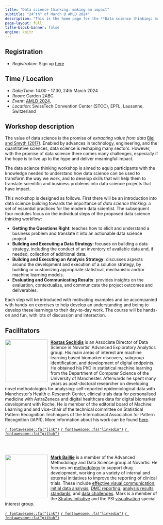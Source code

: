 ```yaml
---
title: "Data science thinking: making an impact"
subtitle: "24^th^ of March @ AMLD 2024"
description: "This is the home page for the **Data science thinking: making an impact**. The site contains workshop details and logistics, course materials, related work, additional resources and other relevant information"
page-layout: full
title-block-banner: false
engine: knitr
---
```



## Registration 

* *Registration*: Sign up [here](https://ti.to/applied-machine-learning-days/2024)

## Time / Location {#location}

* *Date/Time*: 14.00 - 17.30, 24th March 2024
* *Room*: Garden 2ABC
* *Event*: [AMLD 2024](https://2024.appliedmldays.org),
* *Location*: SwissTech Convention Center (STCC), EPFL, Lausanne, Switzerland


## Workshop description {#description}

The value of data science is the promise of *extracting value from data* [Blei and Smyth (2017)](https://www.pnas.org/doi/10.1073/pnas.1702076114). Enabled by advances in technology, engineering, and the quantitative sciences, data science is reshaping many sectors. However, with the promise of data science there comes many challenges, especially if the hope is to live up to the hype and deliver meaningful impact. 

The data science thinking workshop is aimed to equip participants with the knowledge needed to understand how data science can be used to transform the way we work, and to develop skills that will help them to translate scientific and business problems into data science projects that have impact.

This workshop is designed as follows. First there will be an introduction into data science building towards the importance of *data science thinking*: a set of essential practices for the modern data scientist. The subsequent four modules focus on the individual steps of the proposed data science thinking workflow:

- **Getting the Questions Right**: teaches how to elicit and understand a business problem and translate it into an actionable data science project.
- **Building and Executing a Data Strategy**: focuses on building a data strategy, including the conduct of an inventory of available data and, if needed, collection of additional data.
- **Building and Executing an Analysis Strategy**: discusses aspects around the development and execution of a solution strategy, by building or customizing appropriate statistical, mechanistic and/or machine learning models.
- **Evaluating and Communicating Results**: provides insights on the evaluation, contextualize, and communicate the project outcomes and deliverables.

Each step will be introduced with motivating examples and be accompanied with hands-on exercises to help develop an understanding and being to develop these learnings to their day-to-day work. The course will be hands-on and fun, with lots of discussion and interaction.


## Facilitators {#people}

<!-- [**Kostas**](https:///) Placeholder. -->

![](img/kostas.png){style="float:left;padding: 0 10px 0 0;" fig-alt="Headshot of Kostas Sechidis" width="140"}


[**Kostas Sechidis**](https://sechidis.netlify.app) is an Associate Director of Data Science in Novartis’ Advanced Exploratory Analytics group. His main areas of interest are machine learning based biomarker discovery, subgroup identification, and development of digital endpoints. He obtained his PhD in statistical machine learning from the Department of Computer Science of the University of Manchester. Afterwards he spent many years as post-doctoral researcher on developing novel methodologies for analysing: self-reported epidemiological data with Manchester’s Health e-Research Center, clinical trials data for personalised medicine with AstraZeneca and digital healthcare data for digital biomarker development with Roche. He is member of the editorial board of Machine Learning and and vice-chair of the technical committee on Statistical Pattern Recognition Techniques of the International Association for Pattern Recognition (IAPR). More information about his work can be found [here](https://sechidis.netlify.app/).

[`r fontawesome::fa("link")`](https://sechidis.netlify.app)
[`r fontawesome::fa("linkedin")`](https://www.linkedin.com/in/konstantinos-kostas-sechidis-19311657/)
[`r fontawesome::fa("github")`](https://github.com/sechidis)

<br> <br>


<!-- [**Prashanti**](https:///) Placeholder. -->
<!-- [**Frank**](https:///) Placeholder. -->


![](img/mark.png){style="float:left;padding: 0 10px 0 0;" fig-alt="Headshot of Mark Baillie" width="140"}

[**Mark Baillie**](https://bailliem.github.io) is a member of the Advanced Methodology and Data Science group at Novartis. He focuses on [methodology](https://www.tandfonline.com/doi/full/10.1080/19466315.2022.2063172?src=recsys) to support drug development, working on a variety of internal and external initiatives to improve the reporting of clinical trials. These include [effective visual communication](https://graphicsprinciples.github.io/), [initial data analysis](https://journals.plos.org/ploscompbiol/article?id=10.1371/journal.pcbi.1009819), [DMC reporting](https://trialsjournal.biomedcentral.com/articles/10.1186/s13063-023-07290-4), [analysis results standards](https://www.nature.com/articles/s41597-022-01789-2), and [data challenges](https://arxiv.org/abs/2304.05658). Mark is a member of the [Stratos initiative](https://stratos-initiative.org/en) and the PSI [visualisation](https://github.com/VIS-SIG) special interest group.  

[`r fontawesome::fa("link")`](https://bailliem.github.io)
[`r fontawesome::fa("linkedin")`](https://www.linkedin.com/in/mark-baillie-52486735/)
[`r fontawesome::fa("github")`](https://github.com/bailliem)

<br> <br>

<!-- <br> <br> -->







